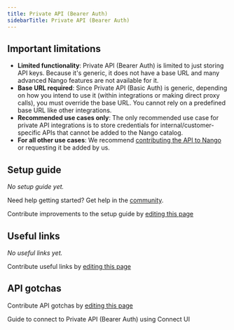 ```yaml
---
title: Private API (Bearer Auth)
sidebarTitle: Private API (Bearer Auth)
---
```



<Overview />
<PreBuiltTooling />
<PreBuiltUseCases />

## Important limitations

- **Limited functionality**: Private API (Bearer Auth) is limited to just storing API keys. Because it's generic, it does not have a base URL and many advanced Nango features are not available for it.
- **Base URL required**: Since Private API (Basic Auth) is generic, depending on how you intend to use it (within integrations or making direct proxy calls), you must override the base URL. You cannot rely on a predefined base URL like other integrations.
- **Recommended use cases only**: The only recommended use case for private API integrations is to store credentials for internal/customer-specific APIs that cannot be added to the Nango catalog.
- **For all other use cases**: We recommend [contributing the API to Nango](/guides/custom-integrations/build-a-custom-integration) or requesting it be added by us.

## Setup guide

_No setup guide yet._

<Tip>Need help getting started? Get help in the [community](https://nango.dev/slack).</Tip>

<Note>Contribute improvements to the setup guide by [editing this page](https://github.com/nangohq/nango/tree/master/docs-v2/integrations/all/private-api-bearer.mdx)</Note>

## Useful links

_No useful links yet._

<Note>Contribute useful links by [editing this page](https://github.com/nangohq/nango/tree/master/docs-v2/integrations/all/private-api-bearer.mdx)</Note>

## API gotchas

<Note>Contribute API gotchas by [editing this page](https://github.com/nangohq/nango/tree/master/docs-v2/integrations/all/private-api-bearer.mdx)</Note>

<Card title="Connect to Private API (Bearer Auth)" icon="link" href="/integrations/all/private-api-bearer/connect" horizontal>
  Guide to connect to Private API (Bearer Auth) using Connect UI
</Card>